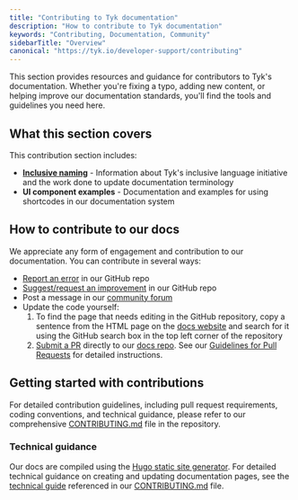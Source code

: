 ```yaml
---
title: "Contributing to Tyk documentation"
description: "How to contribute to Tyk documentation"
keywords: "Contributing, Documentation, Community"
sidebarTitle: "Overview"
canonical: "https://tyk.io/developer-support/contributing"
---
```


This section provides resources and guidance for contributors to Tyk's documentation. Whether you're fixing a typo, adding new content, or helping improve our documentation standards, you'll find the tools and guidelines you need here.

## What this section covers

This contribution section includes:

- **[Inclusive naming](/developer-support/documentation-projects/inclusive-naming)** - Information about Tyk's inclusive language initiative and the work done to update documentation terminology
- **UI component examples** - Documentation and examples for using shortcodes in our documentation system

## How to contribute to our docs

We appreciate any form of engagement and contribution to our documentation. You can contribute in several ways:

- [Report an error](https://github.com/TykTechnologies/tyk-docs/issues) in our GitHub repo
- [Suggest/request an improvement](https://github.com/TykTechnologies/tyk-docs/issues) in our GitHub repo
- Post a message in our [community forum](https://community.tyk.io/)
- Update the code yourself:
  1. To find the page that needs editing in the GitHub repository, copy a sentence from the HTML page on the [docs website](https://tyk.io/docs) and search for it using the GitHub search box in the top left corner of the repository
  2. [Submit a PR](https://github.com/TykTechnologies/tyk-docs/pulls) directly to our [docs repo](https://github.com/TykTechnologies/tyk-docs/). See our [Guidelines for Pull Requests](https://github.com/TykTechnologies/tyk-docs/blob/master/CONTRIBUTING.md#guidelines-for-pull-requests) for detailed instructions.

## Getting started with contributions

For detailed contribution guidelines, including pull request requirements, coding conventions, and technical guidance, please refer to our comprehensive [CONTRIBUTING.md](https://github.com/TykTechnologies/tyk-docs/blob/master/CONTRIBUTING.md) file in the repository.

### Technical guidance

Our docs are compiled using the [Hugo static site generator](https://gohugo.io/). For detailed technical guidance on creating and updating documentation pages, see the [technical guide](https://github.com/TykTechnologies/tyk-docs/blob/master/CONTRIBUTING-TECHNICAL-GUIDE.md) referenced in our [CONTRIBUTING.md](https://github.com/TykTechnologies/tyk-docs/blob/master/CONTRIBUTING.md) file.

